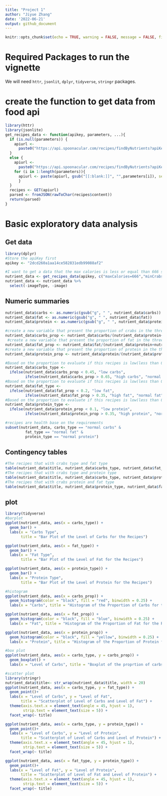 ```yaml
---
title: "Project 1"
author: "Jiyue Zhang"
date: '2022-06-21'
output: github_document
---
```


```r
knitr::opts_chunk$set(echo = TRUE, warning = FALSE, message = FALSE, fig.path = "../README_files/")

```

# Required Packages to run the vignette
We will need `httr`, `jsonlit`, `dplyr`, `tidyverse`, `stringr` packages. 

# create the function to get data from food api
```r
library(httr)
library(jsonlite)
get_recipes_data <- function(apikey, parameters, ...){
  if (is.null(parameters)) {
    apiurl <-
      paste0("https://api.spoonacular.com/recipes/findByNutrients?apiKey=", apikey)
  } 
  else {
    apiurl <-
      paste0("https://api.spoonacular.com/recipes/findByNutrients?apiKey=", apikey)
    for (i in 1:length(parameters)){
      apiurl <- paste(apiurl, gsub("[[:blank:]]", "",parameters[i]), sep = "&")
      }
  }
  recipes <- GET(apiurl)
  parsed <- fromJSON(rawToChar(recipes$content))
  return(parsed)
}
```

# Basic exploratory data analysis
## Get data
```r
library(dplyr)
#Store the apiKey first
apikey <- "2dcd260a1aa14ce582831edb99088af2"

#I want to get a data that the max calories is less or equal than 666 since a person need 2000 calories a day, each meal should be around 666 calories. And I also want to set the min value of carbs, fat and protein to 75g, 14g and 16g. These values calculated base on the least proportion of each nutrient that we need a meal
nutrient_data <- get_recipes_data(apikey, c("maxCalories=666","minCrabs=75","minFat=14","minProtein=1"))
nutrient_data <- nutrient_data %>%
  select(-imageType, -image)
```

## Numeric summaries
```r
nutrient_data$carbs <- as.numeric(gsub("g", " ", nutrient_data$carbs))
nutrient_data$fat <- as.numeric(gsub("g", " ", nutrient_data$fat))
nutrient_data$protein <- as.numeric(gsub("g", " ", nutrient_data$protein))

#create a new variable that present the proportion of crabs in the three elements
nutrient_data$carbs_prop <- nutrient_data$carbs/(nutrient_data$protein+nutrient_data$carbs+nutrient_data$fat)
 #create a new variable that present the proportion of fat in the three elements
nutrient_data$fat_prop <- nutrient_data$fat/(nutrient_data$protein+nutrient_data$carbs+nutrient_data$fat)
#create a new variable that present the proportion of protein in the three elements
nutrient_data$protein_prop <- nutrient_data$protein/(nutrient_data$protein+nutrient_data$carbs+nutrient_data$fat)

#Based on the proportion to evaluate if this recipes is low(less than 0.45), normal(0.45 to 0.65) or high carbs(larger than 0.65) recipie.
nutrient_data$carbs_type <- 
  ifelse(nutrient_data$carbs_prop < 0.45, "low carbs", 
         ifelse(nutrient_data$carbs_prop > 0.65, "high carbs", "normal carbs" ))
#Based on the proportion to evaluate if this recipes is low(less than 0.2), normal(0.2 to 0.35) or high fat(larger than 0.35) recipie.
nutrient_data$fat_type <- 
  ifelse(nutrient_data$fat_prop < 0.2, "low fat", 
         ifelse(nutrient_data$fat_prop > 0.35, "high fat", "normal fat" ))
#Based on the proportion to evaluate if this recipes is low(less than 0.1), normal(0.1 to 0.35) or high protein(larger than 0.35) recipie.
nutrient_data$protein_type <- 
  ifelse(nutrient_data$protein_prop < 0.1, "low protein", 
         ifelse(nutrient_data$protein_prop > 0.35, "high protein", "normal protein" ))

#recipes are health base on the requirements
subset(nutrient_data, carbs_type == "normal carbs" &
         fat_type == "normal fat" &
         protein_type == "normal protein")
```

## Contingency tables
```r
#The recipes that with crabs type and fat type
table(nutrient_data$title, nutrient_data$carbs_type, nutrient_data$fat_type)
#The recipes that with crabs type and protein type
table(nutrient_data$title, nutrient_data$carbs_type, nutrient_data$protein_type)
#The recipes that with crabs protein and fat type
table(nutrient_data$title, nutrient_data$protein_type, nutrient_data$fat_type)
```

## plot
```r
library(tidyverse)
#barplot
ggplot(nutrient_data, aes(x = carbs_type)) +
  geom_bar() +
  labs(x = "Carbs Type", 
       title = "Bar Plot of the Level of Carbs for the Recipes")

ggplot(nutrient_data, aes(x = fat_type)) +
  geom_bar() +
  labs(x = "Fat Type", 
       title = "Bar Plot of the Level of Fat for the Recipes")

ggplot(nutrient_data, aes(x = protein_type)) +
  geom_bar() +
  labs(x = "Protein Type", 
       title = "Bar Plot of the Level of Protein for the Recipes")

#histogram
ggplot(nutrient_data, aes(x = carbs_prop)) + 
  geom_histogram(color = "black", fill = "red", binwidth = 0.25) + 
  labs(x = "Carbs", title = "Histogram of the Proportion of Carbs for the Recipes")

ggplot(nutrient_data, aes(x = fat_prop)) + 
  geom_histogram(color = "black", fill = "blue", binwidth = 0.25) + 
  labs(x = "Fat", title = "Histogram of the Proportion of Fat for the Recipes")

ggplot(nutrient_data, aes(x = protein_prop)) + 
  geom_histogram(color = "black", fill = "yellow", binwidth = 0.25) + 
  labs(x = "Protein", title = "Histogram of the Proportion of Protein for the Recipes")

#box plot
ggplot(nutrient_data, aes(x = carbs_type, y = carbs_prop)) +
  geom_boxplot() +
  labs(x = "Level of Carbs", title = "Boxplot of the proprtion of carbs base on carbs type")

#scatter plot
library(stringr)
nutrient_data$title<- str_wrap(nutrient_data$title, width = 20)
ggplot(nutrient_data, aes(x = carbs_type, y = fat_type)) +
  geom_point()+
  labs(x = "Level of Carbs", y = "Level of Fat", 
       title = "Scatterplot of Level of Carbs and Level of Fat") +
  theme(axis.text.x = element_text(angle = 45, hjust = 1),
        strip.text = element_text(size = 5)) +
  facet_wrap(~ title)

ggplot(nutrient_data, aes(x = carbs_type, y = protein_type)) +
  geom_point()+
  labs(x = "Level of Carbs", y = "Level of Protein", 
       title = "Scatterplot of Level of Carbs and Level of Protein") +
  theme(axis.text.x = element_text(angle = 45, hjust = 1),
        strip.text = element_text(size = 5)) +
  facet_wrap(~ title)

ggplot(nutrient_data, aes(x = fat_type, y = protein_type)) +
  geom_point()+
  labs(x = "Level of Fat", y = "Level of Protein", 
       title = "Scatterplot of Level of Fat and Level of Protein") +
  theme(axis.text.x = element_text(angle = 45, hjust = 1),
        strip.text = element_text(size = 5)) +
  facet_wrap(~ title)
```